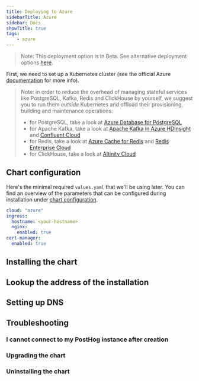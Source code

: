 ```yaml
---
title: Deploying to Azure
sidebarTitle: Azure
sidebar: Docs
showTitle: true
tags:
    - azure
---
```



> Note: This deployment option is in Beta. See alternative deployment options [here](/docs/self-host#deployment-options).

First, we need to set up a Kubernetes cluster (see the official Azure [documentation](https://docs.microsoft.com/en-us/azure/aks/kubernetes-walkthrough-portal#create-an-aks-cluster) for more info).

<ClusterRequirementsSnippet />

> Note: in order to reduce the overhead of managing stateful services like PostgreSQL, Kafka, Redis and ClickHouse by yourself, we suggest you to run them _outside_ Kubernetes and offload their provisioning, building and maintenance operations:
>
> * for PostgreSQL, take a look at [Azure Database for PostgreSQL](https://docs.microsoft.com/en-us/azure/postgresql)
> * for Apache Kafka, take a look at [Apache Kafka in Azure HDInsight](https://docs.microsoft.com/en-us/azure/hdinsight/kafka/apache-kafka-introduction) and [Confluent Cloud](https://www.confluent.io/confluent-cloud/)
> * for Redis, take a look at [Azure Cache for Redis](https://azure.microsoft.com/en-us/services/cache/) and [Redis Enterprise Cloud](https://redis.com/redis-enterprise-cloud/overview/)
> * for ClickHouse, take a look at [Altinity Cloud](https://altinity.com/cloud-database/)
>

## Chart configuration

Here's the minimal required `values.yaml` that we'll be using later. You can find an overview of the parameters that can be configured during installation under [chart configuration](/docs/self-host/deploy/configuration).
```yaml
cloud: "azure"
ingress:
  hostname: <your-hostname>
  nginx:
    enabled: true
cert-manager:
  enabled: true
```

## Installing the chart

<InstallingSnippet />


## Lookup the address of the installation

<GetInstallationAddress />

## Setting up DNS

<SetupDNS />

## Troubleshooting

### I cannot connect to my PostHog instance after creation

<TryUnsecureSnippet />

### Upgrading the chart

<UpgradingSnippet />

### Uninstalling the chart

<UninstallingSnippet />
